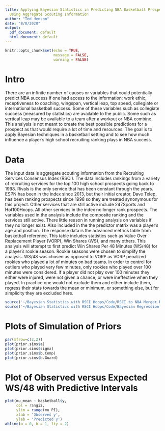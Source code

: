 ```yaml
---
title: Applying Bayesian Statistics in Predicting NBA Basketball Prospect Outcomes
  Using Aggregate Scouting Information
author: "Ted Henson"
date: "8/8/2020"
output:
  pdf_document: default
  html_document: default
---
```


```r
knitr::opts_chunk$set(echo = TRUE,
                      message = FALSE,
                      warning = FALSE)
```

# Intro
  There are an infinite number of causes or variables that could potentially predict NBA success if one had access to the information: work ethic, receptiveness to coaching, wingspan, vertical leap, top speed, collegiate or international basketball success. Some of these variables such as collegiate success (measured by statistics) are available to the public. Some such as vertical leap may be available to a team after a workout or NBA combine. This analysis is not meant to create the best possible predictions for a prospect as that would require a lot of time and resources. The goal is to apply Bayesian techniques in a basketball setting and to see how much influence a player's high school recruiting ranking plays in NBA success.

# Data
  The input data is aggregate scouting information from the Recruiting Services Consensus Index (RSCI). The data includes rankings from a variety of recruiting services for the top 100 high school prospects going back to 1998. Rivals is the only service that has been constant through the years. ESPN has been in the index since 2013, but their initial creator, Dave Telep, has been ranking prospects since 1998 so they are treated synonymous for this project. Other services that are still active include 247Sports and Hot100Hoops. All other services in the index no longer rank prospects. The variables used in the analysis include the composite ranking and the services still active. There little reason in running analysis on variables if they no longer exist. Also included in the the predictor matrix was a player's age and position.
  The response data is the advanced metrics table from basketball reference. This table includes statistics such as Value Over Replacement Player (VORP), Win Shares (WS), and many others. This analysis will attempt to first predict Win Shares Per 48 Minutes (WS/48) for a player's rookie season. Rookie seasons were chosen to simplify the analysis. WS/48 was chosen as opposed to VORP as VORP penalized rookies who played a lot of minutes on bad teams. In order to control for outliers who played very few minutes, only rookies who played over 100 minutes were considered. If a player did not play over 100 minutes they either were injured, were not given a chance, or were ineffective when they played. In practice one would not exclude them and either include them, regress their stats towards the mean or minimum, or something else, but for simplicity they are excluded here.
\newpage
```r
source('~/Bayesian Statistics with RSCI Hoops/Code/RSCI to NBA Merger.R')
source('~/Bayesian Statistics with RSCI Hoops/Code/Bayesian Regression.R')

```

# Plots of Simulation of Priors
```r
par(mfrow=c(2,2))
plot(prior.sims$a)
plot(prior.sims$sigma)
plot(prior.sims$b.Comp)
plot(prior.sims$b.Guard)
```


# Plot of Observed versus Expected WS/48 with Predictive Intervals
```r
plot(mu_mean ~ basketball$y,
     col = rangi2,
     ylim = range(mu_PI),
     xlab = 'Observed y',
     ylab = 'Predicted y')
abline(a = 0, b = 1, lty = 2)
```

